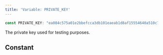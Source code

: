 ```yaml
---
title: 'Variable: PRIVATE_KEY'
---
```


```ts
const PRIVATE_KEY: "ea084c575a01e2bbefcca3db101eaeab1d8af15554640a510c73692db24d0a6a" = "ea084c575a01e2bbefcca3db101eaeab1d8af15554640a510c73692db24d0a6a";
```

The private key used for testing purposes.

## Constant
